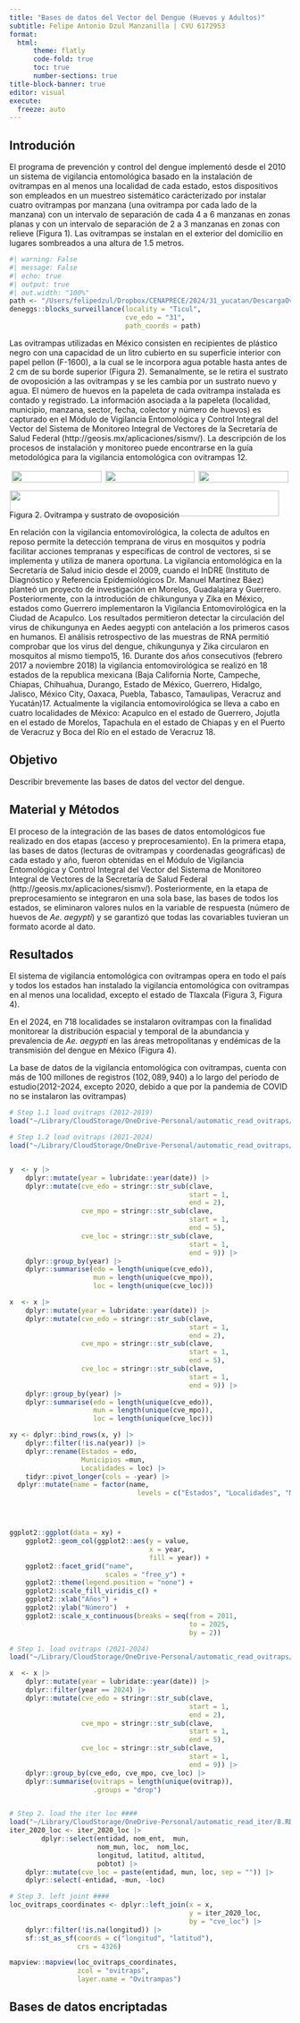 ```yaml
---
title: "Bases de datos del Vector del Dengue (Huevos y Adultos)"
subtitle: Felipe Antonio Dzul Manzanilla | CVU 6172953
format: 
  html:
      theme: flatly
      code-fold: true
      toc: true
      number-sections: true
title-block-banner: true
editor: visual
execute:
  freeze: auto
---
```


## Introdución

El programa de prevención y control del dengue implementó desde el 2010 un sistema de vigilancia entomológica basado en la instalación de ovitrampas en al menos una localidad de cada estado, estos dispositivos son empleados en un muestreo sistemático carácterizado por instalar cuatro ovitrampas por manzana (una ovitrampa por cada lado de la manzana) con un intervalo de separación de cada 4 a 6 manzanas en zonas planas y con un intervalo de separación de 2 a 3 manzanas en zonas con relieve (Figura 1). Las ovitrampas se instalan en el exterior del domicilio en lugares sombreados a una altura de 1.5 metros.

```r
#| warning: False
#| message: False
#| echo: true
#| output: true
#| out.width: "100%"
path <- "/Users/felipedzul/Dropbox/CENAPRECE/2024/31_yucatan/DescargaOvitrampasMesFco.txt"
deneggs::blocks_surveillance(locality = "Ticul",
                             cve_edo = "31",
                             path_coords = path)
```

Las ovitrampas utilizadas en México consisten en recipientes de plástico negro con una capacidad de un litro cubierto en su superficie interior con papel pellon (F-1600), a la cual se le incorpora agua potable hasta antes de 2 cm de su borde superior (Figura 2). Semanalmente, se le retira el sustrato de ovoposición a las ovitrampas y se les cambia por un sustrato nuevo y agua. El número de huevos en la papeleta de cada ovitrampa instalada es contado y registrado. La información asociada a la papeleta (localidad, municipio, manzana, sector, fecha, colector y número de huevos) es capturado en el Módulo de Vigilancia Entomológica y Control Integral del Vector del Sistema de Monitoreo Integral de Vectores de la Secretaría de Salud Federal (http://geosis.mx/aplicaciones/sismv/). La descripción de los procesos de instalación y monitoreo puede encontrarse en la guía metodológica para la vigilancia entomológica con ovitrampas 12.

```{=html}
<style>
.grid-container {
  display: grid;
  gap: 0px;
  background-color: #FFFFFF;
  padding: 1px;
}

.grid-item1 {
  background-color: rgba(255, 255, 255);
  text-align: center;
  padding: 0px;
  font-size: 1px;
}


.grid-item2 {
  grid-column: 1 / span 3;
  grid-row: 3;
}
</style>
```
</head>

<body>

::: grid-container
::: grid-item1
![](https://github.com/fdzul/deneggs/blob/master/IMG_6137.JPG?raw=true){width="98%"}
:::

::: grid-item1
![](https://github.com/fdzul/deneggs/blob/master/IMG_6176.JPG?raw=true){width="98%"}
:::

::: grid-item1
![](https://github.com/fdzul/deneggs/blob/master/IMG_6186.JPG?raw=true){width="98%"}
:::

::: grid-item2
![](https://github.com/fdzul/deneggs/blob/master/IMG_6150.JPG?raw=true){width="98%"}
:::
:::

<figcaption>Figura 2. Ovitrampa y sustrato de ovoposición</figcaption>

</body>

</html>

En relación con la vigilancia entomovirológica, la colecta de adultos en reposo permite la detección temprana de virus en mosquitos y podría facilitar acciones tempranas y específicas de control de vectores, si se implementa y utiliza de manera oportuna. La vigilancia entomológica en la Secretaría de Salud inicio desde el 2009, cuando el InDRE (Instituto de Diagnóstico y Referencia Epidemiológicos Dr. Manuel Martínez Báez) planteó un proyecto de investigación en Morelos, Guadalajara y Guerrero. Posteriormente, con la introdución de chikungunya y Zika en México, estados como Guerrero implementaron la Vigilancia Entomovirológica en la Ciudad de Acapulco. Los resultados permitieron detectar la circulación del virus de chikungunya en Aedes aegypti con antelación a los primeros casos en humanos. El análisis retrospectivo de las muestras de RNA permitió comprobar que los virus del dengue, chikungunya y Zika circularon en mosquitos al mismo tiempo15, 16. Durante dos años consecutivos (febrero 2017 a noviembre 2018) la vigilancia entomovirológica se realizó en 18 estados de la republica mexicana (Baja California Norte, Campeche, Chiapas, Chihuahua, Durango, Estado de México, Guerrero, Hidalgo, Jalisco, México City, Oaxaca, Puebla, Tabasco, Tamaulipas, Veracruz and Yucatán)17. Actualmente la vigilancia entomovirológica se lleva a cabo en cuatro localidades de México: Acapulco en el estado de Guerrero, Jojutla en el estado de Morelos, Tapachula en el estado de Chiapas y en el Puerto de Veracruz y Boca del Río en el estado de Veracruz 18.

## Objetivo

Describir brevemente las bases de datos del vector del dengue.

## Material y Métodos

El proceso de la integración de las bases de datos entomológicos fue realizado en dos etapas (acceso y preprocesamiento). En la primera etapa, las bases de datos (lecturas de ovitrampas y coordenadas geográficas) de cada estado y año, fueron obtenidas en el Módulo de Vigilancia Entomológica y Control Integral del Vector del Sistema de Monitoreo Integral de Vectores de la Secretaría de Salud Federal (http://geosis.mx/aplicaciones/sismv/). Posteriormente, en la etapa de preprocesamiento se integraron en una sola base, las bases de todos los estados, se eliminaron valores nulos en la variable de respuesta (número de huevos de *Ae. aegypti*) y se garantizó que todas las covariables tuvieran un formato acorde al dato. 

## Resultados

El sistema de vigilancia entomológica con ovitrampas opera en todo el país y todos los estados han instalado la vigilancia entomológica con ovitrampas en al menos una localidad, excepto el estado de Tlaxcala (Figura 3, Figura 4). 

En el 2024, en 718 localidades se instalaron ovitrampas con la finalidad monitorear la distribución espacial y temporal de la abundancia y prevalencia de *Ae. aegypti* en las áreas metropolitanas y endémicas de la transmisión del dengue en México (Figura 4).

La base de datos de la vigilancia entomológica con ovitrampas, cuenta con más de 100 millones de registros ($102,089,940$) a lo largo del periodo de estudio(2012-2024, excepto 2020, debido a que por la pandemia de COVID no se instalaron las ovitrampas)


```r
# Step 1.1 load ovitraps (2012-2019)
load("~/Library/CloudStorage/OneDrive-Personal/automatic_read_ovitraps/8.RData/ovitraps/ovitraps_2012_2019_for_encript.RData")

# Step 1.2 load ovitraps (2021-2024)
load("~/Library/CloudStorage/OneDrive-Personal/automatic_read_ovitraps/8.RData/ovitraps/ovitraps_2021_2024_for_encript.RData")


y  <- y |>
    dplyr::mutate(year = lubridate::year(date)) |>
    dplyr::mutate(cve_edo = stringr::str_sub(clave,
                                             start = 1,
                                             end = 2),
                  cve_mpo = stringr::str_sub(clave,
                                             start = 1,
                                             end = 5),
                  cve_loc = stringr::str_sub(clave,
                                             start = 1,
                                             end = 9)) |>
    dplyr::group_by(year) |>
    dplyr::summarise(edo = length(unique(cve_edo)),
                     mun = length(unique(cve_mpo)),
                     loc = length(unique(cve_loc)))

x  <- x |>
    dplyr::mutate(year = lubridate::year(date)) |>
    dplyr::mutate(cve_edo = stringr::str_sub(clave,
                                             start = 1,
                                             end = 2),
                  cve_mpo = stringr::str_sub(clave,
                                             start = 1,
                                             end = 5),
                  cve_loc = stringr::str_sub(clave,
                                             start = 1,
                                             end = 9)) |>
    dplyr::group_by(year) |>
    dplyr::summarise(edo = length(unique(cve_edo)),
                     mun = length(unique(cve_mpo)),
                     loc = length(unique(cve_loc)))

xy <- dplyr::bind_rows(x, y) |>
    dplyr::filter(!is.na(year)) |>
    dplyr::rename(Estados = edo,
                  Municipios =mun,
                  Localidades = loc) |>
    tidyr::pivot_longer(cols = -year) |>
  dplyr::mutate(name = factor(name,
                                levels = c("Estados", "Localidades", "Municipios")[c(1, 3,2)]))




ggplot2::ggplot(data = xy) +
    ggplot2::geom_col(ggplot2::aes(y = value,
                                   x = year,
                                   fill = year)) +
    ggplot2::facet_grid("name",
                        scales = "free_y") +
    ggplot2::theme(legend.position = "none") +
    ggplot2::scale_fill_viridis_c() +
    ggplot2::xlab("Años") +
    ggplot2::ylab("Número")  +
    ggplot2::scale_x_continuous(breaks = seq(from = 2011,
                                             to = 2025,
                                             by = 2))
```


```r
# Step 1. load ovitraps (2021-2024)
load("~/Library/CloudStorage/OneDrive-Personal/automatic_read_ovitraps/8.RData/ovitraps/ovitraps_2021_2024_for_encript.RData")

x  <- x |>
    dplyr::mutate(year = lubridate::year(date)) |>
    dplyr::filter(year == 2024) |>
    dplyr::mutate(cve_edo = stringr::str_sub(clave,
                                             start = 1,
                                             end = 2),
                  cve_mpo = stringr::str_sub(clave,
                                             start = 1,
                                             end = 5),
                  cve_loc = stringr::str_sub(clave,
                                             start = 1,
                                             end = 9)) |>
    dplyr::group_by(cve_edo, cve_mpo, cve_loc) |>
    dplyr::summarise(ovitraps = length(unique(ovitrap)), 
                     .groups = "drop")


# Step 2. load the iter loc ####
load("~/Library/CloudStorage/OneDrive-Personal/automatic_read_iter/8.RData/iter_2020_loc.RData")
iter_2020_loc <- iter_2020_loc |>
        dplyr::select(entidad, nom_ent,  mun,
                      nom_mun, loc,  nom_loc,
                      longitud, latitud, altitud,
                      pobtot) |>
    dplyr::mutate(cve_loc = paste(entidad, mun, loc, sep = "")) |>
    dplyr::select(-entidad, -mun, -loc)

# Step 3. left joint ####
loc_ovitraps_coordinates <- dplyr::left_join(x = x,
                                             y = iter_2020_loc,
                                             by = "cve_loc") |>
    dplyr::filter(!is.na(longitud)) |>
    sf::st_as_sf(coords = c("longitud", "latitud"),
                 crs = 4326)

mapview::mapview(loc_ovitraps_coordinates,
                 zcol = "ovitraps",
                 layer.name = "Ovitrampas")

```


## Bases de datos encriptadas








